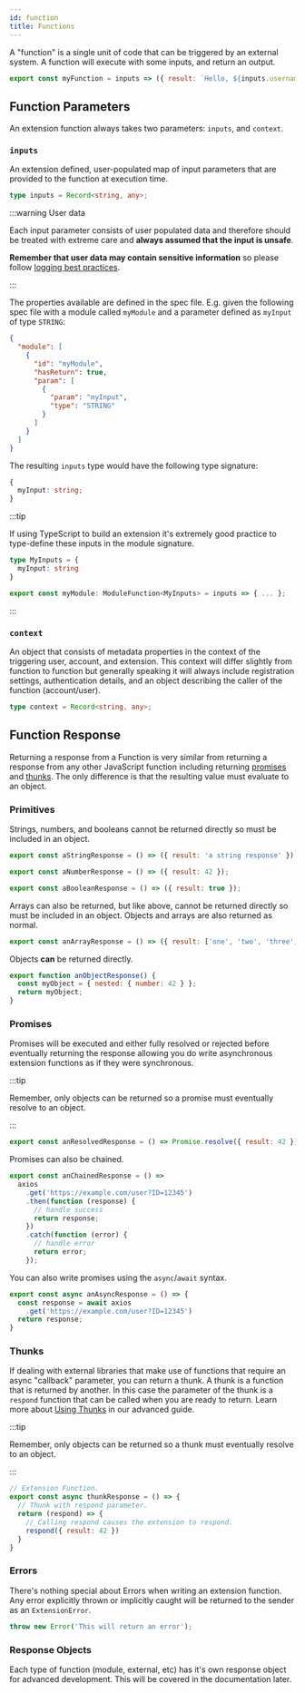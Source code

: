 ```yaml
---
id: function
title: Functions
---
```



A "function" is a single unit of code that can be triggered by an external system. A function will execute with some inputs, and return an output.

```js
export const myFunction = inputs => ({ result: `Hello, ${inputs.username}` });
```

## Function Parameters

An extension function always takes two parameters: `inputs`, and `context`.

### `inputs`

An extension defined, user-populated map of input parameters that are provided to the function at execution time.

```ts
type inputs = Record<string, any>;
```

:::warning User data

Each input parameter consists of user populated data and therefore should be treated with extreme care and **always assumed that the input is unsafe**.

**Remember that user data may contain sensitive information** so please follow [logging best practices](../advanced/best_practices#logging).

:::

The properties available are defined in the spec file. E.g. given the following spec file with a module called `myModule` and a parameter defined as `myInput` of type `STRING`:

```json {4,8}
{
  "module": [
    {
      "id": "myModule",
      "hasReturn": true,
      "param": [
        {
          "param": "myInput",
          "type": "STRING"
        }
      ]
    }
  ]
}
```

The resulting `inputs` type would have the following type signature:

```ts
{
  myInput: string;
}
```

:::tip

If using TypeScript to build an extension it's extremely good practice to type-define these inputs in the module signature.

```ts
type MyInputs = {
  myInput: string
}

export const myModule: ModuleFunction<MyInputs> = inputs => { ... };
```

:::

### `context`

An object that consists of metadata properties in the context of the triggering user, account, and extension. This context will differ slightly from function to function but generally speaking it will always include registration settings, authentication details, and an object describing the caller of the function (account/user).

```ts
type context = Record<string, any>;
```

## Function Response

Returning a response from a Function is very similar from returning a response from any other JavaScript function including returning [promises](https://developer.mozilla.org/en-US/docs/Web/JavaScript/Reference/Global_Objects/Promise) and [thunks](https://en.wikipedia.org/wiki/Thunk). The only difference is that the resulting value must evaluate to an object.

### Primitives

Strings, numbers, and booleans cannot be returned directly so must be included in an object.

```js
export const aStringResponse = () => ({ result: 'a string response' });

export const aNumberResponse = () => ({ result: 42 });

export const aBooleanResponse = () => ({ result: true });
```

Arrays can also be returned, but like above, cannot be returned directly so must be included in an object.
Objects and arrays are also returned as normal.

```js
export const anArrayResponse = () => ({ result: ['one', 'two', 'three'] });
```

Objects **can** be returned directly.

```js
export function anObjectResponse() {
  const myObject = { nested: { number: 42 } };
  return myObject;
}
```

### Promises

Promises will be executed and either fully resolved or rejected before eventually returning the response allowing you do write asynchronous extension functions as if they were synchronous.

:::tip

Remember, only objects can be returned so a promise must eventually resolve to an object.

:::

```js
export const anResolvedResponse = () => Promise.resolve({ result: 42 });
```

Promises can also be chained.

```js
export const anChainedResponse = () =>
  axios
    .get('https://example.com/user?ID=12345')
    .then(function (response) {
      // handle success
      return response;
    })
    .catch(function (error) {
      // handle error
      return error;
    });
```

You can also write promises using the `async`/`await` syntax.

```js
export const async anAsyncResponse = () => {
  const response = await axios
    .get('https://example.com/user?ID=12345')
  return response;
}
```

### Thunks

If dealing with external libraries that make use of functions that require an async "callback" parameter, you can return a thunk. A thunk is a function that is returned by another. In this case the parameter of the thunk is a `respond` function that can be called when you are ready to return. Learn more about [Using Thunks](/advanced/thunks) in our advanced guide.

:::tip

Remember, only objects can be returned so a thunk must eventually resolve to an object.

:::

```js {4,6}
// Extension Function.
export const async thunkResponse = () => {
  // Thunk with respond parameter.
  return (respond) => {
    // Calling respond causes the extension to respond.
    respond({ result: 42 })
  }
}
```

### Errors

There's nothing special about Errors when writing an extension function. Any error explicitly thrown or implicitly caught will be returned to the sender as an `ExtensionError`.

```js
throw new Error('This will return an error');
```

### Response Objects

Each type of function (module, external, etc) has it's own response object for advanced development. This will be covered in the documentation later.
